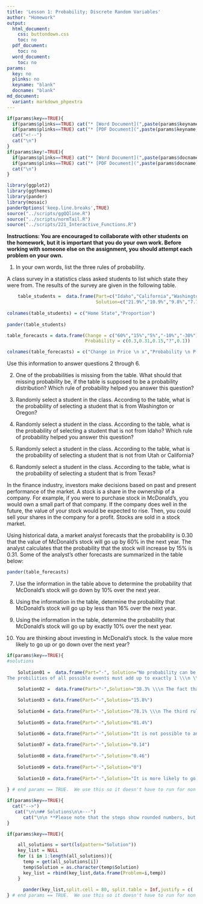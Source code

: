 ```yaml
---
title: 'Lesson 1: Probability; Discrete Random Variables'
author: "Homework"
output:
  html_document:
    css: buttondown.css
    toc: no
  pdf_document:
    toc: no
  word_document:
    toc: no
params:
  key: no
  plinks: no
  keyname: "blank"
  docname: "blank"
md_document:
  variant: markdown_phpextra
---
```


```r
if(params$key==TRUE){
  if(params$plinks==TRUE) cat("* [Word Document](",paste(params$keyname,"docx",sep="."),")\n")
  if(params$plinks==TRUE) cat("* [PDF Document](",paste(params$keyname,"pdf",sep="."),")\n")
  cat("<!--")
  cat("\n")
} 
if(params$key!=TRUE){
  if(params$plinks==TRUE) cat("* [Word Document](",paste(params$docname,"docx",sep="."),")\n")
  if(params$plinks==TRUE) cat("* [PDF Document](",paste(params$docname,"pdf",sep="."),")\n")
  cat("\n")
}
```

```r
library(ggplot2)
library(ggthemes)
library(pander)
library(mosaic)
panderOptions('keep.line.breaks',TRUE)
source("../scripts/ggQQline.R")
source("../scripts/normTail.R")
source("../scripts/221_Interactive_Functions.R")
```

**Instructions:  You are encouraged to collaborate with other students on the homework, but it is important that you do your own work.  Before working with someone else on the assignment, you should attempt each problem on your own.**  

1.	In your own words, list the three rules of probability. 

A class survey in a statistics class asked students to list which state they were from. The results of the survey are given in the following table.

```r

    table_students =  data.frame(Part=c("Idaho","California","Washington","Utah","Oregon","Colorado","Other"),
                                 Solution=c("21.9%","10.9%","9.8%","7.7%","6.0%","5.4%","__%"))
    
colnames(table_students) = c("Home State","Proportion")
    
pander(table_students)

table_forecasts = data.frame(Change = c("60%","15%","5%","-10%","-30%"),
                             Probability = c(0.3,0.31,0.15,"?",0.1))

colnames(table_forecasts) = c("Change in Price \n x","Probability \n P(x)")
``` 

Use this information to answer questions 2 through 6.

2.	One of the probabilities is missing from the table. What should that missing probability be, if the table is supposed to be a probability distribution? Which rule of probability helped you answer this question?

3.	Randomly select a student in the class. According to the table, what is the probability of selecting a student that is from Washington or Oregon?

4.	Randomly select a student in the class. According to the table, what is the probability of selecting a student that is not from Idaho? Which rule of probability helped you answer this question?

5.	Randomly select a student in the class. According to the table, what is the probability of selecting a student that is not from Utah or California?

6.	Randomly select a student in the class. According to the table, what is the probability of selecting a student that is from Texas?

In the finance industry, investors make decisions based on past and present performance of the market.  A stock is a share in the ownership of a company.  For example, if you were to purchase stock in McDonald's, you would own a small part of that company.  If the company does well in the future, the value of your stock would be expected to rise. Then, you could sell your shares in the company for a profit. Stocks are sold in a stock market.
  
Using historical data, a market analyst forecasts that the probability is 0.30 that the value of McDonald's stock will go up by 60% in the next year.  The analyst calculates that the probability that the stock will increase by 15% is 0.31.  Some of the analyst's other forecasts are summarized in the table below:



```r

pander(table_forecasts)

```


7.	Use the information in the table above to determine the probability that McDonald's stock will go down by 10% over the next year. 

8.	Using the information in the table, determine the probability that McDonald's stock will go up by less than 16% over the next year.

9.	Using the information in the table, determine the probability that McDonald's stock will go up by exactly 10% over the next year.

10.	You are thinking about investing in McDonald's stock. Is the value more likely to go up or go down over the next year?


```r
if(params$key==TRUE){
#solutions
  
    Solution01 =  data.frame(Part="-", Solution="No probability can be greater than 1 or less than 0 \\\n \\\n 
The probilities of all possible events must add up to exactly 1 \\\n \\\n The probability of an event not happening is equal to 1 minus the probability that it does happen.")
    
    Solution02 =  data.frame(Part="-",Solution="38.3% \\\n The fact that all of the probabilities had to add up to 1 and that the chance of something happening is equal to 1 minus the chance that it does not happen.")

    Solution03 = data.frame(Part="-",Solution="15.8%")
    
    Solution04 = data.frame(Part="-",Solution="78.1% \\\n The third rule (the chance of something happening is equal to 1 minus the chance that it does not happen).")
    
    Solution05 = data.frame(Part="-",Solution="81.4%")
    
    Solution06 = data.frame(Part="-",Solution="It is not possible to answer this question using the data given. There may or may not be students from Texas, but we can't tell how many just from this data.")

    Solution07 = data.frame(Part="-",Solution="0.14")
    
    Solution08 = data.frame(Part="-",Solution="0.46")
    
    Solution09 = data.frame(Part="-",Solution="0")
    
    Solution10 = data.frame(Part="-",Solution="It is more likely to go up.")
    
} # end params == TRUE.  We use this so it doesn't have to run for non answer key path.
```



```r
if(params$key==TRUE){
  cat("-->")
   cat("\n\n## Solutions\n\n---")
      cat("\n\n **Please note that the steps show rounded numbers, but that the final answers to the problems are calculated without rounding.**")
}
```



```r
if(params$key==TRUE){

    all_solutions = sort(ls(pattern="Solution"))
    key_list = NULL
    for (i in 1:length(all_solutions)){
      temp = get(all_solutions[i])
      temp$Solution = as.character(temp$Solution)
      key_list = rbind(key_list,data.frame(Problem=i,temp))
    }
    
      pander(key_list,split.cell = 80, split.table = Inf,justify = c( 'center', 'left',"left"))
} # end params == TRUE.  We use this so it doesn't have to run for non answer key path.

```
 